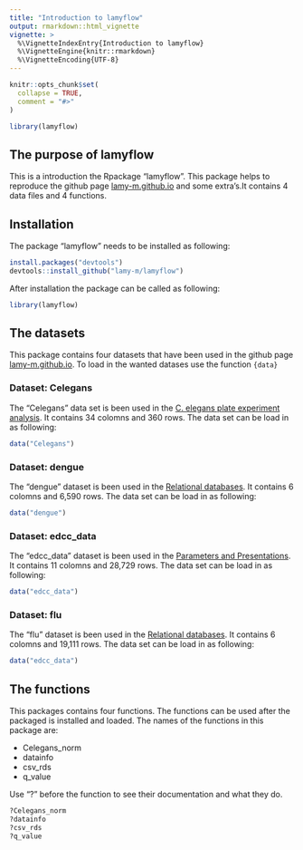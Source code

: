 ---
title: "Introduction to lamyflow"
output: rmarkdown::html_vignette
vignette: >
  %\VignetteIndexEntry{Introduction to lamyflow}
  %\VignetteEngine{knitr::rmarkdown}
  %\VignetteEncoding{UTF-8}
---
```{r, include = FALSE}
knitr::opts_chunk$set(
  collapse = TRUE,
  comment = "#>"
)
```

```{r setup, include=FALSE}
library(lamyflow)
```

## The purpose of lamyflow

This is a introduction the Rpackage "lamyflow". This package helps to reproduce the github page [lamy-m.github.io](https://lamy-m.github.io/index.html) and some extra's.It contains 4 data files and 4 functions. 

## Installation 

The package "lamyflow" needs to be installed as following:

```{r, eval=FALSE}
install.packages("devtools")
devtools::install_github("lamy-m/lamyflow")
```

After installation the package can be called as following: 

```{r}
library(lamyflow)
```

## The datasets

This package contains four datasets that have been used in the github page [lamy-m.github.io](https://lamy-m.github.io/index.html). To load in the wanted datases use the function `{data}`

### Dataset: Celegans

The "Celegans" data set is been used in the [C. elegans plate experiment analysis](https://lamy-m.github.io/c.-elegans-plate-experiment-analysis.html). It contains 34 colomns and 360 rows. The data set can be load in as following:

```{r}
data("Celegans")
```

### Dataset: dengue

The "dengue" dataset is been used in the [Relational databases](https://lamy-m.github.io/relational-databases.html). It contains 6 colomns and 6,590 rows. The data set can be load in as following:

```{r}
data("dengue")
```

### Dataset: edcc_data

The "edcc_data" dataset is been used in the [Parameters and Presentations](https://lamy-m.github.io/parameters-and-presentations.html). It contains 11 colomns and 28,729 rows. The data set can be load in as following:

```{r}
data("edcc_data")
```

### Dataset: flu

The "flu" dataset is been used in the [Relational databases](https://lamy-m.github.io/relational-databases.html). It contains 6 colomns and 19,111 rows. The data set can be load in as following:

```{r}
data("edcc_data")
```

## The functions

This packages contains four functions. The functions can be used after the packaged is installed and loaded. The names of the functions in this package are: 

- Celegans_norm 
- datainfo
- csv_rds
- q_value

Use "?" before the function to see their documentation and what they do. 

```{r, eval=FALSE}
?Celegans_norm 
?datainfo
?csv_rds
?q_value
```
